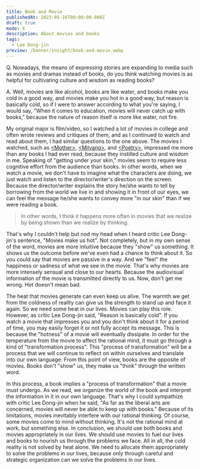 ```yaml
---
title: Book and Movie
publishedAt: 2023-05-16T00:00:00.000Z
draft: true
mode: X
description: About movies and books
tags:
  - Lee Dong-jin
preview: /banner/insight/book-and-movie.webp
---
```


<Callout reference="-Critic Lee Dong-jin. The original museum of the calm man">
Q. Nowadays, the means of expressing stories are expanding to media such as movies and dramas instead of books, do you think watching movies is as helpful for cultivating culture and wisdom as reading books?

A. Well, movies are like alcohol, books are like water, and books make you cold in a good way, and movies make you hot in a good way, but reason is basically cold, so if I were to answer according to what you're saying, I would say, "When it comes to education, movies will never catch up with books," because the nature of reason itself is more like water, not fire.

</Callout>

My original major is film/video, so I watched a lot of movies in college and often wrote reviews and critiques of them, and as I continued to watch and read about them, I had similar questions to the one above. The movies I watched, such as [\<Mother\>](https://www.imdb.com/title/tt1216496/), [\<Milyang\>](https://www.imdb.com/title/tt0817225/), and [\<Poetry\>](https://www.imdb.com/title/tt1287878/), impressed me more than any books I had ever read, because they instilled culture and wisdom in me. Speaking of "getting under your skin," movies seem to require less cognitive effort from the audience than books. In other words, when we watch a movie, we don't have to imagine what the characters are doing, we just watch and listen to the director/writer's direction on the screen. Because the director/writer explains the story he/she wants to tell by borrowing from the world we live in and showing it in front of our eyes, we can feel the message he/she wants to convey more "in our skin" than if we were reading a book.

> In other words, I think it happens more often in movies that we realize by being shown than we realize by thinking.

That's why I couldn't help but nod my head when I heard critic Lee Dong-jin's sentence, "Movies make us hot". Not completely, but in my own sense of the word, movies are more intuitive because they "show" us something. It shows us the outcome before we've even had a chance to think about it. So you could say that movies are passive in a way. And we "feel" the happiness or sadness of what we see in the movie. That's why movies are more intensely sensual and close to our hearts. Because the audiovisual information of the movie is transmitted directly to us.
Now, don't get me wrong. Hot doesn't mean bad.

The heat that movies generate can even keep us alive. The warmth we get from the coldness of reality can give us the strength to stand up and face it again. So we need some heat in our lives. Movies can play this role.
However, as critic Lee Dong-jin said, "Reason is basically cold". If you watch a movie that impresses you and you don't think about it for a period of time, you may easily forget it or not fully accept its message. This is because the "hotness" of a movie will eventually dissipate. In order for the temperature from the movie to affect the rational mind, it must go through a kind of "transformation process". This "process of transformation" will be a process that we will continue to reflect on within ourselves and translate into our own language.
From this point of view, books are the opposite of movies. Books don't "show" us, they make us "think" through the written word.

In this process, a book implies a "process of transformation" that a movie must undergo. As we read, we organize the world of the book and interpret the information in it in our own language.
That's why I could sympathize with critic Lee Dong-jin when he said, "As far as the liberal arts are concerned, movies will never be able to keep up with books." Because of its limitations, movies inevitably interfere with our rational thinking. Of course, some movies come to mind without thinking.
It's not the rational mind at work, but something else. In conclusion, we should use both books and movies appropriately in our lives. We should use movies to fuel our lives and books to nourish us through the problems we face. All in all, the cold reality is not solved by heat alone. We need to allocate them appropriately to solve the problems in our lives, because only through careful and strategic organization can we solve the problems in our lives.
